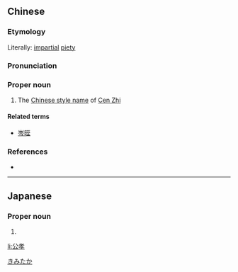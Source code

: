 ==Chinese==
{{zh-forms}}

===Etymology===
Literally: [[impartial]] [[piety]]

===Pronunciation===
{{zh-pron
|m=Gōngxiào
|cat=pn
}}

===Proper noun===
{{zh-proper noun}}

# The [[w:Chinese style name|Chinese style name]] of [[w:Cen Zhi|Cen Zhi]]

====Related terms====
* [[岑晊]]

===References===
* {{cite-book
|last=Luo
|first=Guanzhong
|authorlink=w:Luo Guanzhong
|coauthors=
|year=
|title=[[s:Romance of the Three Kingdoms/Chapter 6#21|Romance of the Three Kingdoms/Chapter 6]]
|publisher=
|location=
}}

----

==Japanese==
{{ja-kanjitab|公|孝}}

===Proper noun===
{{ja-pos|proper|きみたか}}

# {{given name|male|lang=ja}}

[[Category:Japanese male given names|きみたか]]

[[li:公孝]]